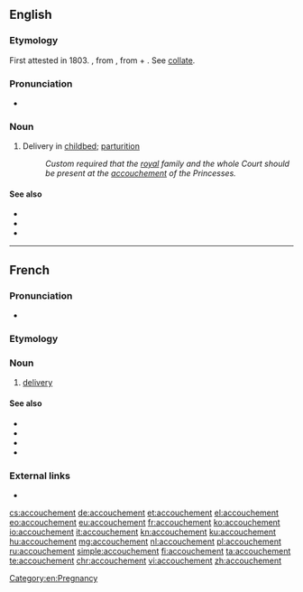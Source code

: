 {{also|Accouchement}}
==English==

===Etymology===
First attested in 1803. {{bor|en|fr|accoucher||to be delivered of a child, to aid in delivery}}, from {{der|en|fro|acouchier||to lay down, put to bed, go to bed}}, from {{der|en|la|ad}} + {{m|la|collocare||to lay, put, place}}. See [[collate]].

===Pronunciation===
* {{IPA|/əˈkuːʃmənt/|lang=en}}

===Noun===
{{en-noun}}

# Delivery in [[childbed]]; [[parturition]]
#: ''Custom required that the [[royal]] family and the whole Court should be present at the [[accouchement]] of the Princesses.''

====See also====
* {{l|en|childbearing}}
* {{l|en|childbirth}}
* {{l|en|vaginal birth}}

----

==French==
{{wikipedia|lang=fr}}

===Pronunciation===
* {{audio|Fr-accouchement.ogg|Audio|lang=fr}}

===Etymology===
{{suffix|lang=fr|accoucher|ment}}

===Noun===
{{fr-noun|m}}

# [[delivery]] {{gloss|act of giving birth}}

====See also====
* {{l|fr|enceinte}}
* {{l|fr|grossesse}}
* {{l|fr|bébé}}
* {{l|fr|mère}}

===External links===
* {{R:TLFi}}

[[Category:en:Pregnancy]]

[[cs:accouchement]]
[[de:accouchement]]
[[et:accouchement]]
[[el:accouchement]]
[[eo:accouchement]]
[[eu:accouchement]]
[[fr:accouchement]]
[[ko:accouchement]]
[[io:accouchement]]
[[it:accouchement]]
[[kn:accouchement]]
[[ku:accouchement]]
[[hu:accouchement]]
[[mg:accouchement]]
[[nl:accouchement]]
[[pl:accouchement]]
[[ru:accouchement]]
[[simple:accouchement]]
[[fi:accouchement]]
[[ta:accouchement]]
[[te:accouchement]]
[[chr:accouchement]]
[[vi:accouchement]]
[[zh:accouchement]]